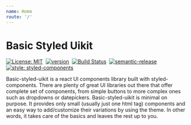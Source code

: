 ```yaml
---
name: Home
route: '/'
---
```


# Basic Styled Uikit

[![License: MIT](https://img.shields.io/badge/License-MIT-yellow.svg)](https://opensource.org/licenses/MIT)&nbsp;
[![version](https://img.shields.io/npm/v/basic-styled-uikit.svg?style=flat)](https://www.npmjs.com/package/basic-styled-uikit)&nbsp;
[![Build Status](https://travis-ci.org/thegrinder/basic-styled-uikit.svg?branch=master)](https://travis-ci.org/thegrinder/basic-styled-uikit)&nbsp;
[![semantic-release](https://img.shields.io/badge/%20%20%F0%9F%93%A6%F0%9F%9A%80-semantic--release-e10079.svg)](https://github.com/semantic-release/semantic-release)&nbsp;
[![style: styled-components](https://img.shields.io/badge/style-%F0%9F%92%85%20styled--components-orange.svg?colorB=daa357&colorA=db748e)](https://github.com/styled-components/styled-components)&nbsp;

Basic-styled-uikit is a react UI components library built with styled-components. There are plenty of great UI libraries out there that offer
complete set of components, from simple buttons to more complex ones such as dropdowns or datepickers. Basic-styled-uikit is minimal on purpose.
It provides only small (usually just one html tag) components and an easy way to add/customize their variations by using the theme. In other words,
it takes care of the basics and leaves the rest up to you.